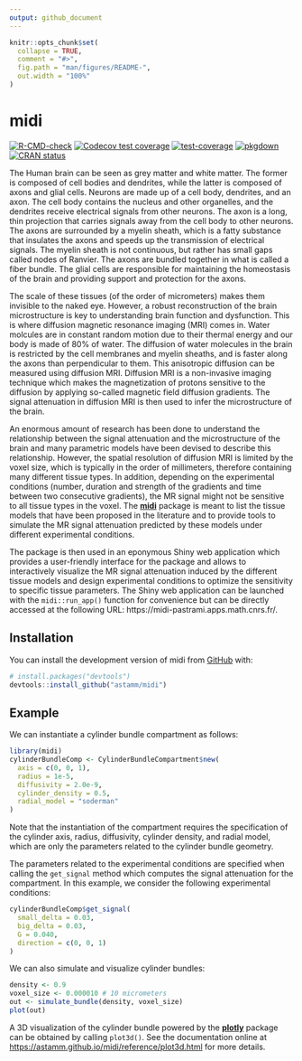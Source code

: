 ```yaml
---
output: github_document
---
```


<!-- README.md is generated from README.Rmd. Please edit that file -->

```r
knitr::opts_chunk$set(
  collapse = TRUE,
  comment = "#>",
  fig.path = "man/figures/README-",
  out.width = "100%"
)
```

# midi

<!-- badges: start -->
[![R-CMD-check](https://github.com/astamm/midi/actions/workflows/R-CMD-check.yaml/badge.svg)](https://github.com/astamm/midi/actions/workflows/R-CMD-check.yaml)
[![Codecov test coverage](https://codecov.io/gh/astamm/midi/branch/main/graph/badge.svg)](https://app.codecov.io/gh/astamm/midi?branch=main)
[![test-coverage](https://github.com/astamm/midi/actions/workflows/test-coverage.yaml/badge.svg)](https://github.com/astamm/midi/actions/workflows/test-coverage.yaml)
[![pkgdown](https://github.com/astamm/midi/actions/workflows/pkgdown.yaml/badge.svg)](https://github.com/astamm/midi/actions/workflows/pkgdown.yaml)
[![CRAN status](https://www.r-pkg.org/badges/version/midi)](https://CRAN.R-project.org/package=midi)
<!-- badges: end -->

The Human brain can be seen as grey matter and white matter. The former is
composed of cell bodies and dendrites, while the latter is composed of axons and
glial cells. Neurons are made up of a cell body, dendrites, and an axon. The
cell body contains the nucleus and other organelles, and the dendrites receive
electrical signals from other neurons. The axon is a long, thin projection that
carries signals away from the cell body to other neurons. The axons are
surrounded by a myelin sheath, which is a fatty substance that insulates the
axons and speeds up the transmission of electrical signals. The myelin sheath is
not continuous, but rather has small gaps called nodes of Ranvier. The axons are
bundled together in what is called a fiber bundle. The glial cells are
responsible for maintaining the homeostasis of the brain and providing support
and protection for the axons.

The scale of these tissues (of the order of micrometers) makes them invisible to
the naked eye. However, a robust reconstruction of the brain microstructure is
key to understanding brain function and dysfunction. This is where diffusion
magnetic resonance imaging (MRI) comes in. Water molcules are in constant random
motion due to their thermal energy and our body is made of 80% of water. The
diffusion of water molecules in the brain is restricted by the cell membranes
and myelin sheaths, and is faster along the axons than perpendicular to them.
This anisotropic diffusion can be measured using diffusion MRI. Diffusion MRI is
a non-invasive imaging technique which makes the magnetization of protons
sensitive to the diffusion by applying so-called magnetic field diffusion
gradients. The signal attenuation in diffusion MRI is then used to infer the
microstructure of the brain.

An enormous amount of research has been done to understand the relationship
between the signal attenuation and the microstructure of the brain and many
parametric models have been devised to describe this relationship. However, the
spatial resolution of diffusion MRI is limited by the voxel size, which is
typically in the order of millimeters, therefore containing many different
tissue types. In addition, depending on the experimental conditions (number,
duration and strength of the gradients and time between two consecutive
gradients), the MR signal might not be sensitive to all tissue types in the
voxel. The [**midi**](https://astamm.github.io/midi/) package is meant to list
the tissue models that have been proposed in the literature and to provide tools
to simulate the MR signal attenuation predicted by these models under different
experimental conditions.

The package is then used in an eponymous Shiny web application which provides a
user-friendly interface for the package and allows to interactively visualize
the MR signal attenuation induced by the different tissue models and design
experimental conditions to optimize the sensitivity to specific tissue
parameters. The Shiny web application can be launched with the `midi::run_app()`
function for convenience but can be directly accessed at the following URL:
https://midi-pastrami.apps.math.cnrs.fr/.

## Installation

You can install the development version of midi from [GitHub](https://github.com/) with:

``` r
# install.packages("devtools")
devtools::install_github("astamm/midi")
```

## Example

We can instantiate a cylinder bundle compartment as follows:

```r
library(midi)
cylinderBundleComp <- CylinderBundleCompartment$new(
  axis = c(0, 0, 1),
  radius = 1e-5,
  diffusivity = 2.0e-9,
  cylinder_density = 0.5,
  radial_model = "soderman"
)
```

Note that the instantiation of the compartment requires the specification of the
cylinder axis, radius, diffusivity, cylinder density, and radial model, which
are only the parameters related to the cylinder bundle geometry.

The parameters related to the experimental conditions are specified when calling
the `get_signal` method which computes the signal attenuation for the
compartment. In this example, we consider the following experimental conditions:

```r
cylinderBundleComp$get_signal(
  small_delta = 0.03,
  big_delta = 0.03,
  G = 0.040,
  direction = c(0, 0, 1)
)
```

We can also simulate and visualize cylinder bundles:

```r
density <- 0.9
voxel_size <- 0.000010 # 10 micrometers
out <- simulate_bundle(density, voxel_size)
plot(out)
```

A 3D visualization of the cylinder bundle powered by the
[**plotly**](https://plotly.com/r/) package can be obtained by calling
`plot3d()`. See the documentation online at <https://astamm.github.io/midi/reference/plot3d.html> for more details.
